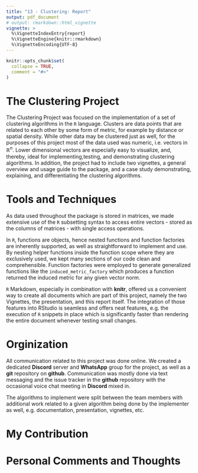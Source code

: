 ```yaml
---
title: "13 - Clustering: Report"
output: pdf_document
# output: rmarkdown::html_vignette
vignette: >
  %\VignetteIndexEntry{report}
  %\VignetteEngine{knitr::rmarkdown}
  %\VignetteEncoding{UTF-8}
---
```


```r
knitr::opts_chunk$set(
  collapse = TRUE,
  comment = "#>"
)
```


# The Clustering Project
<!-- – Beschreibt kurz euer Projekt -->
The Clustering Project was focused on the implementation of a set of clustering algorithms in the `R` language.
Clusters are data points that are related to each other by some form of metric, for example by distance or spatial density. While other data may be clustered just as well, for the purposes of this project most of the data used was numeric, i.e. vectors in $\mathbb{R}^n$. Lower dimensional vectors are especially easy to visualize, and, thereby, ideal for implementing,testing, and demonstrating clustering algorithms.
In addition, the project had to include two vignettes, a general overview and usage guide to the package, and a case study demonstrating, explaining, and differentiating the clustering algorithms.


# Tools and Techniques
<!-- – Beschreibt kurz welche Werkzeuge aus der Vorlesung ihr verwendet habt (S3, Tidyverse, MetaProgrammierung, ...) -->

<!-- TODO: Connect these text snippets -->

<!-- matrix subsetting -->
As data used throughout the package is stored in matrices, we made extensive use of the `R` subsetting syntax to access entire vectors - stored as the columns of matrices - with single access operations.

<!-- nested functions -->
<!-- function factories -->
In `R`, functions are objects, hence nested functions and function factories are inherently supported, as well as straightforward to implement and use. By nesting helper functions inside the function scope where they are exclusively used, we kept many sections of our code clean and comprehensible. Function factories were employed to generate generalized functions like the `induced_metric_factory` which produces a function returned the induced metric for any given vector norm.

<!-- markdown and knitr -->
`R` Markdown, especially in combination with **knitr**, offered us a convenient way to create all documents which are part of this project, namely the two Vignettes, the presentation, and this report itself. The integration of those features into RStudio is seamless and offers neat features, e.g. the execution of `R` snippets in place which is significantly faster than rendering the entire document whenever testing small changes.


# Orginization
<!-- – Beschreibt kurz die grobe Organisation des Teams -->
All communication related to this project was done online. We created a dedicated **Discord** server and **WhatsApp** group for the project, as well as a **git** repository on **github**. Communication was mostly done via text messaging and the issue tracker in the **github** repository with the occasional voice chat meeting in **Discord** mixed in.

The algorithms to implement were split between the team members with additional work related to a given algorithm being done by the implementer as well, e.g. documentation, presentation, vignettes, etc.


<!-- #### These are the individual Sections, everyone has to do these themselves! #### -->

# My Contribution
<!-- – Beschreibe kurz deine Beteiligung am Projekt -->

# Personal Comments and Thoughts
<!-- – Ggf weitere Bemerkung: War die Projektarbeit motivierend/frustrierend? Hat arbeiten im Team -->
<!-- gut funktioniert? ... -->

